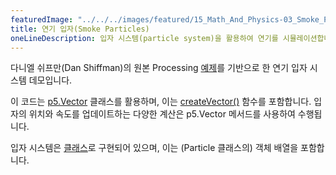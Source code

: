 ```yaml
---
featuredImage: "../../../images/featured/15_Math_And_Physics-03_Smoke_Particle_System-thumbnail.png"
title: 연기 입자(Smoke Particles)
oneLineDescription: 입자 시스템(particle system)을 활용하여 연기를 시뮬레이션합니다.
---
```


다니엘 쉬프만(Dan Shiffman)의 원본 Processing 
<a href="https://natureofcode.com/book/chapter-4-particle-systems/">예제</a>를 기반으로 한 연기 입자 시스템 데모입니다.

이 코드는 <a href="https://p5js.org/reference/p5.Vector">p5.Vector</a> 클래스를 활용하며, 
이는 <a href="https://p5js.org/reference/p5/createVector">createVector()</a> 함수를 포함합니다. 
입자의 위치와 속도를 업데이트하는 다양한 계산은 p5.Vector 메서드를 사용하여 수행됩니다.

입자 시스템은 <a href="https://p5js.org/reference/p5/class">클래스</a>로 구현되어 있으며, 
이는 (Particle 클래스의) 객체 배열을 포함합니다.